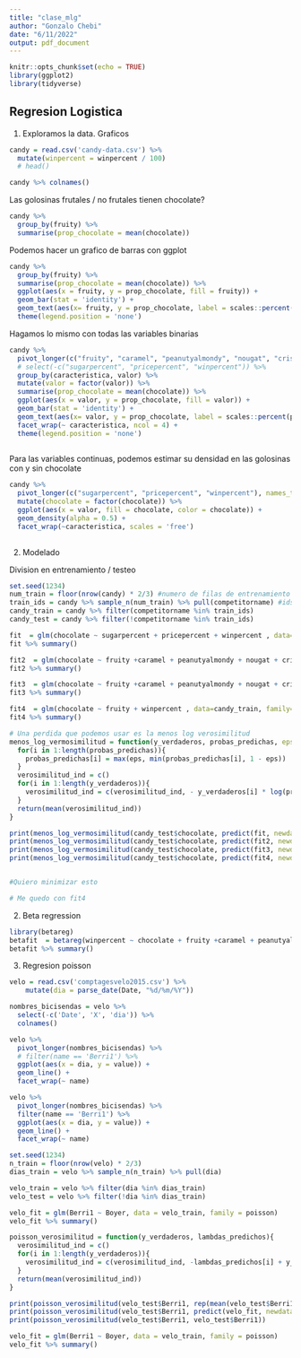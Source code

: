 ```yaml
---
title: "clase_mlg"
author: "Gonzalo Chebi"
date: "6/11/2022"
output: pdf_document
---
```


```r
knitr::opts_chunk$set(echo = TRUE)
library(ggplot2)
library(tidyverse)
```

## Regresion Logistica


1. Exploramos la data. Graficos
```r
candy = read.csv('candy-data.csv') %>% 
  mutate(winpercent = winpercent / 100)
  # head()
```

```r
candy %>% colnames()
```





Las golosinas frutales / no frutales tienen chocolate?
```r
candy %>% 
  group_by(fruity) %>% 
  summarise(prop_chocolate = mean(chocolate))
```

Podemos hacer un grafico de barras con ggplot
```r
candy %>% 
  group_by(fruity) %>% 
  summarise(prop_chocolate = mean(chocolate)) %>% 
  ggplot(aes(x = fruity, y = prop_chocolate, fill = fruity)) +
  geom_bar(stat = 'identity') +
  geom_text(aes(x= fruity, y = prop_chocolate, label = scales::percent(prop_chocolate)), vjust = 0, size = 5) + 
  theme(legend.position = 'none')

```


Hagamos lo mismo con todas las variables binarias

```r
candy %>% 
  pivot_longer(c("fruity", "caramel", "peanutyalmondy", "nougat", "crispedricewafer", "hard", "bar", "pluribus"), names_to = 'caracteristica', values_to = 'valor') %>% 
  # select(-c("sugarpercent", "pricepercent", "winpercent")) %>% 
  group_by(caracteristica, valor) %>% 
  mutate(valor = factor(valor)) %>% 
  summarise(prop_chocolate = mean(chocolate)) %>% 
  ggplot(aes(x = valor, y = prop_chocolate, fill = valor)) +
  geom_bar(stat = 'identity') +
  geom_text(aes(x= valor, y = prop_chocolate, label = scales::percent(prop_chocolate)), vjust = 0, size = 3) + 
  facet_wrap(~ caracteristica, ncol = 4) +
  theme(legend.position = 'none')
  
```

Para las variables continuas, podemos estimar su densidad en las golosinas con y sin chocolate
```r
candy %>% 
  pivot_longer(c("sugarpercent", "pricepercent", "winpercent"), names_to = 'caracteristica', values_to = 'valor') %>% 
  mutate(chocolate = factor(chocolate)) %>% 
  ggplot(aes(x = valor, fill = chocolate, color = chocolate)) +
  geom_density(alpha = 0.5) +
  facet_wrap(~caracteristica, scales = 'free')
  
```


2. Modelado

Division en entrenamiento / testeo
```r
set.seed(1234)
num_train = floor(nrow(candy) * 2/3) #numero de filas de entrenamiento
train_ids = candy %>% sample_n(num_train) %>% pull(competitorname) #ids de entrenamiento
candy_train = candy %>% filter(competitorname %in% train_ids)
candy_test = candy %>% filter(!competitorname %in% train_ids)

```




```r

fit  = glm(chocolate ~ sugarpercent + pricepercent + winpercent , data=candy_train, family=binomial) 
fit %>% summary()
```


```r

fit2  = glm(chocolate ~ fruity +caramel + peanutyalmondy + nougat + crispedricewafer + hard + bar + pluribus , data=candy_train, family=binomial) 
fit2 %>% summary()
```
```r

fit3  = glm(chocolate ~ fruity +caramel + peanutyalmondy + nougat + crispedricewafer + hard + bar + pluribus + sugarpercent + pricepercent + winpercent , data=candy_train, family=binomial) 
fit3 %>% summary()
```
```r

fit4  = glm(chocolate ~ fruity + winpercent , data=candy_train, family=binomial) 
fit4 %>% summary()
```

```r

# Una perdida que podemos usar es la menos log verosimilitud
menos_log_vermosimilitud = function(y_verdaderos, probas_predichas, eps = 0.001){
  for(i in 1:length(probas_predichas)){
    probas_predichas[i] = max(eps, min(probas_predichas[i], 1 - eps))
  }
  verosimilitud_ind = c()
  for(i in 1:length(y_verdaderos)){
    verosimilitud_ind = c(verosimilitud_ind, - y_verdaderos[i] * log(probas_predichas[i]) - (1 - y_verdaderos[i]) * log(1 - probas_predichas[i]))
  }
  return(mean(verosimilitud_ind))
}

print(menos_log_vermosimilitud(candy_test$chocolate, predict(fit, newdata = candy_test, type = 'response')))
print(menos_log_vermosimilitud(candy_test$chocolate, predict(fit2, newdata = candy_test, type = 'response')))
print(menos_log_vermosimilitud(candy_test$chocolate, predict(fit3, newdata = candy_test, type = 'response')))
print(menos_log_vermosimilitud(candy_test$chocolate, predict(fit4, newdata = candy_test, type = 'response')))


#Quiero minimizar esto 

# Me quedo con fit4

```




2. Beta regression
```r
library(betareg)
betafit  = betareg(winpercent ~ chocolate + fruity +caramel + peanutyalmondy + nougat + crispedricewafer + hard + bar + pluribus + pricepercent + sugarpercent , data=candy_train) 
betafit %>% summary()
```



3. Regresion poisson
```r
velo = read.csv('comptagesvelo2015.csv') %>% 
    mutate(dia = parse_date(Date, "%d/%m/%Y"))

```



```r
nombres_bicisendas = velo %>% 
  select(-c('Date', 'X', 'dia')) %>% 
  colnames()

velo %>% 
  pivot_longer(nombres_bicisendas) %>% 
  # filter(name == 'Berri1') %>% 
  ggplot(aes(x = dia, y = value)) +
  geom_line() +
  facet_wrap(~ name)
```
```r
velo %>% 
  pivot_longer(nombres_bicisendas) %>% 
  filter(name == 'Berri1') %>%
  ggplot(aes(x = dia, y = value)) +
  geom_line() +
  facet_wrap(~ name)
```


```r
set.seed(1234)
n_train = floor(nrow(velo) * 2/3)
dias_train = velo %>% sample_n(n_train) %>% pull(dia)

velo_train = velo %>% filter(dia %in% dias_train)
velo_test = velo %>% filter(!dia %in% dias_train)
```


```r
velo_fit = glm(Berri1 ~ Boyer, data = velo_train, family = poisson)
velo_fit %>% summary()
```
```r
poisson_verosimilitud = function(y_verdaderos, lambdas_predichos){
  verosimilitud_ind = c()
  for(i in 1:length(y_verdaderos)){
    verosimilitud_ind = c(verosimilitud_ind, -lambdas_predichos[i] + y_verdaderos[i] * log(lambdas_predichos[i]))
  }
  return(mean(verosimilitud_ind))
}
```

```r
print(poisson_verosimilitud(velo_test$Berri1, rep(mean(velo_test$Berri1), length(velo_test$Berri1))))
print(poisson_verosimilitud(velo_test$Berri1, predict(velo_fit, newdata = velo_test, type = 'response')))
print(poisson_verosimilitud(velo_test$Berri1, velo_test$Berri1))
```

```r
velo_fit = glm(Berri1 ~ Boyer, data = velo_train, family = poisson)
velo_fit %>% summary()
```




